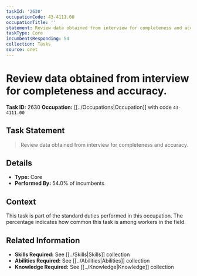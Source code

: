 ```yaml
---
taskId: '2630'
occupationCode: 43-4111.00
occupationTitle: ''
statement: Review data obtained from interview for completeness and accuracy.
taskType: Core
incumbentsResponding: 54
collection: Tasks
source: onet
---
```

# Review data obtained from interview for completeness and accuracy.

**Task ID:** 2630
**Occupation:** [[../Occupations|Occupation]] with code `43-4111.00`

## Task Statement

> Review data obtained from interview for completeness and accuracy.

## Details

- **Type:** Core
- **Performed By:** 54.0% of incumbents

## Context

This task is part of the standard duties performed in this occupation. The percentage indicates how common this task is among workers in the field.

## Related Information

- **Skills Required:** See [[../Skills|Skills]] collection
- **Abilities Required:** See [[../Abilities|Abilities]] collection
- **Knowledge Required:** See [[../Knowledge|Knowledge]] collection
